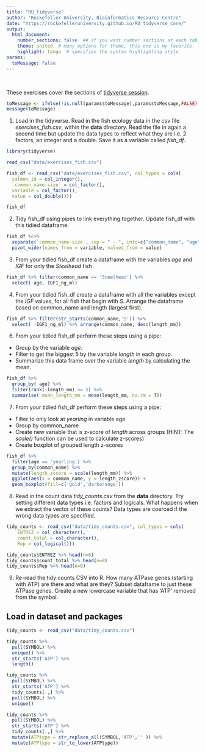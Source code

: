 ```yaml
---
title: "RU_tidyverse"
author: "Rockefeller University, Bioinformatics Resource Centre"
date: "https://rockefelleruniversity.github.io/RU_tidyverse_core/"
output: 
  html_document:
    number_sections: false  ## if you want number sections at each table header
    theme: united  # many options for theme, this one is my favorite.
    highlight: tango  # specifies the syntax highlighting style
params:
  toMessage: false    
---
```



<p>&nbsp;</p>
These exercises cover the sections of [tidyverse session](https://rockefelleruniversity.github.io/RU_tidyverse/). 

```r
toMessage <- ifelse(!is.null(params$toMessage),params$toMessage,FALSE)
message(toMessage)
```

1. Load in the tidyverse. Read in the fish ecology data in the csv file *exercises_fish.csv*, within the **data** directory. Read the file in again a second time but update the data types to reflect what they are i.e. 2 factors, an integer and a double. Save it as a variable called *fish_df*.

```r
library(tidyverse)

read_csv("data/exercises_fish.csv")

fish_df <- read_csv("data/exercises_fish.csv", col_types = cols(
  salmon_id = col_integer(),
  `common_name-size` = col_factor(),
  variable = col_factor(),
  value = col_double()))

fish_df
```

2. Tidy fish_df using pipes to link everything together. Update fish_df with this tidied dataframe. 

```r

fish_df %<>% 
  separate(`common_name-size`, sep = " - ", into=c("common_name", "age"), remove=TRUE) %>%
  pivot_wider(names_from = variable, values_from = value)

```

3. From your tidied fish_df create a dataframe with the variables _age_ and _IGF_ for only the _Steelhead_ fish

```r

fish_df %>% filter(common_name == 'Steelhead') %>%
  select( age, IGF1_ng_ml)
```

4. From your tidied fish_df create a dataframe with all the variables except the _IGF_ values, for all fish that begin with _S_. Arrange the dataframe based on common_name and length (largest first).

```r

fish_df %>% filter(str_starts(common_name,'S')) %>% 
  select( -IGF1_ng_ml) %>% arrange(common_name, desc(length_mm))
```

6. From your tidied fish_df perform these steps using a pipe:

- Group by the variable _age_. 
- Filter to get the biggest 5 by the variable _length_ in each group. 
- Summarize this data frame over the variable _length_ by calculating the mean. 

```r
fish_df %>% 
  group_by( age) %>%
  filter(rank(-length_mm) <= 5) %>% 
  summarise( mean_length_mm = mean(length_mm, na.rm = T))
```

7. From your tidied fish_df perform these steps using a pipe:
  - Filter to only look at _yearling_ in variable age
  - Group by common_name
  - Create new variable that is z-score of _length_ across groups (HINT: The *scale()* function can be used to calculate z-scores)
  - Create boxplot of grouped length z-scores
  
```r

fish_df %>% 
  filter(age == 'yearling') %>%
  group_by(common_name) %>% 
  mutate(length_zscore = scale(length_mm)) %>%
  ggplot(aes(x = common_name, y = length_zscore)) +
  geom_boxplot(fill=c('gold','darkorange'))
```


8. Read in the count data *tidy_counts.csv* from the **data** directory. Try setting different data types i.e. factors and logicals. What happens when we extract the vector of these counts? Data types are coerced if the wrong data types are specified.

```r

tidy_counts <- read_csv("data/tidy_counts.csv", col_types = cols(
    ENTREZ = col_character(),
    count_total = col_character(),
    Rep = col_logical()))

tidy_counts$ENTREZ %>% head(n=8)
tidy_counts$count_total %>% head(n=8)
tidy_counts$Rep %>% head(n=8)

```


9. Re-read the tidy counts CSV into R. How many ATPase genes (starting with ATP) are there and what are they? Subset dataframe to just these ATPase genes. Create a new lowercase variable that has 'ATP' removed from the symbol.


## Load in dataset and packages
```r
tidy_counts <- read_csv("data/tidy_counts.csv") 

tidy_counts %>% 
  pull(SYMBOL) %>%
  unique() %>% 
  str_starts('ATP') %>% 
  length()

tidy_counts %>% 
  pull(SYMBOL) %>%  
  str_starts('ATP') %>% 
  tidy_counts[.,] %>% 
  pull(SYMBOL) %>% 
  unique() 

tidy_counts %>%
  pull(SYMBOL) %>%  
  str_starts('ATP') %>% 
  tidy_counts[.,] %>%
  mutate(ATPtype = str_replace_all(SYMBOL,'ATP','' )) %>%
  mutate(ATPtype = str_to_lower(ATPtype))


```
